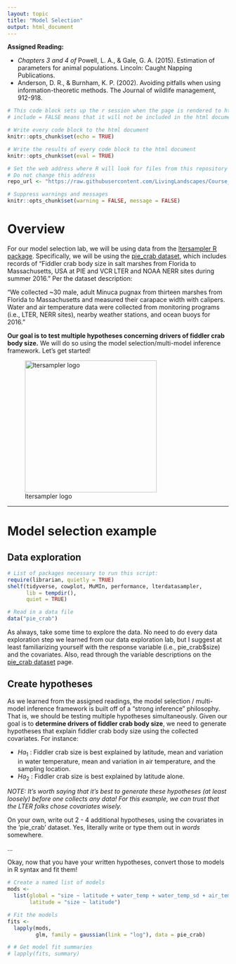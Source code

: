 ```yaml
---
layout: topic
title: "Model Selection"
output: html_document
---
```


**Assigned Reading:**

- *Chapters 3 and 4 of* Powell, L. A., & Gale, G. A. (2015). Estimation of parameters for animal populations. Lincoln: Caught Napping Publications.
- Anderson, D. R., & Burnham, K. P. (2002). Avoiding pitfalls when using information-theoretic methods. The Journal of wildlife management, 912-918.

```r
# This code block sets up the r session when the page is rendered to html
# include = FALSE means that it will not be included in the html document

# Write every code block to the html document 
knitr::opts_chunk$set(echo = TRUE)

# Write the results of every code block to the html document 
knitr::opts_chunk$set(eval = TRUE)

# Set the web address where R will look for files from this repository
# Do not change this address
repo_url <- "https://raw.githubusercontent.com/LivingLandscapes/Course_EcologicalModeling/master/"

# Suppress warnings and messages
knitr::opts_chunk$set(warning = FALSE, message = FALSE) 

```

# Overview

For our model selection lab, we will be using data from the [ltersampler R package](https://lter.github.io/lterdatasampler/index.html). Specifically, we will be using the [pie_crab dataset](https://lter.github.io/lterdatasampler/reference/pie_crab.html), which includes records of "Fiddler crab body size in salt marshes from Florida to Massachusetts, USA at PIE and VCR LTER and NOAA NERR sites during summer 2016."  Per the dataset description: 

"We collected ~30 male, adult Minuca pugnax from thirteen marshes from Florida to Massachusetts and measured their carapace width with calipers. Water and air temperature data were collected from monitoring programs (i.e., LTER, NERR sites), nearby weather stations, and ocean buoys for 2016."

**Our goal is to test multiple hypotheses concerning drivers of fiddler crab body size.** We will do so using the model selection/multi-model inference framework. Let's get started!

<p>
![ltersampler logo](https://github.com/LivingLandscapes/Course_EcologicalModeling/raw/master/images/ltersampler_logo.png){width=300px}
<p>

---

# Model selection example

## Data exploration

```r

# List of packages necessary to run this script:
require(librarian, quietly = TRUE)
shelf(tidyverse, cowplot, MuMIn, performance, lterdatasampler, 
      lib = tempdir(),
      quiet = TRUE)

# Read in a data file
data("pie_crab")

```

As always, take some time to explore the data. No need to do every data exploration step we learned from our data exploration lab, but I suggest at least familiarizing yourself with the response variable (i.e., pie_crab$size) and the covariates. Also, read through the variable descriptions on the [pie_crab dataset](https://lter.github.io/lterdatasampler/reference/pie_crab.html) page.

## Create hypotheses

As we learned from the assigned readings, the model selection / multi-model inference framework is built off of a "strong inference" philosophy. That is, we should be testing multiple hypotheses simultaneously. Given our goal is to **determine drivers of fiddler crab body size**, we need to generate hypotheses that explain fiddler crab body size using the collected covariates. For instance:

- $Ha_1$ : Fiddler crab size is best explained by latitude, mean and variation in water temperature, mean and variation in air temperature, and the sampling location.
- $Ha_2$ : Fiddler crab size is best explained by latitude alone.

*NOTE: It's worth saying that it's best to generate these hypotheses (at least loosely) before one collects any data! For this example, we can trust that the LTER folks chose covariates wisely.*

On your own, write out 2 - 4 additional hypotheses, using the covariates in the 'pie_crab' dataset. Yes, literally write or type them out in *words* somewhere.

...

Okay, now that you have your written hypotheses, convert those to models in R syntax and fit them!

```r

# Create a named list of models
mods <- 
  list(global = "size ~ latitude + water_temp + water_temp_sd + air_temp + air_temp_sd",
       latitude = "size ~ latitude")

# Fit the models
fits <-
  lapply(mods, 
         glm, family = gaussian(link = "log"), data = pie_crab)

# # Get model fit summaries
# lapply(fits, summary)

```

<!-- Try out some data exploration techniques that we've learned. Here, I've plotted histograms of body mass by species by island. On your own, create pairwise scatterplots, look for outliers, and whatever else you want to try. -->

<!-- ```{r include = TRUE, eval = TRUE, fig.width = 8, fig.height = 3} -->

<!-- ggplot(penguins, -->
<!--        aes(x = body_mass_g, fill = species)) + -->
<!--   geom_histogram(alpha = 0.4, position = "identity") + -->
<!--   scale_fill_viridis_d() + # there are great pre-made color palettes in ggplot2. The viridis palette is color blind-friendly. -->
<!--   facet_wrap(~ island) + -->
<!--   theme_bw() + -->
<!--   theme(axis.text.x = element_text(size = 7, angle = 320)) + -->
<!--   xlab("Body Mass (g)") + -->
<!--   ylab("Frequency") -->

<!-- ``` -->

<!-- ## Let's try a model! -->

<!-- A pretty reasonable hypothesis to test is *"In penguins, males will have greater body mass than females, and body mass is also allometrically related to bill length and depth."* We could also add that *"body mass will vary across species."* -->

<!-- To test this hypothesis, let's create a 'global' model containing all the variables that our hypotheses predict will influence body mass: -->

<!-- ```{r include = TRUE, eval = TRUE} -->

<!-- # fit the global linear regression -->
<!-- fit_global <- -->
<!--   lm(body_mass_g ~ sex + bill_length_mm * bill_depth_mm + species, -->
<!--      data = penguins) -->

<!-- # Check out the global model's coefficients, R^2 values, and p-values. -->
<!-- summary(fit_global) -->

<!-- ``` -->

<!-- We did it! On your own, please go line-by-line through the summary table and--in words--communicate to yourself and/or your neighbors if each hypothesis is supported and why. -->

<!-- Additionally, you may be asking a common question for folks using categorical variables in regression. In this case, it's probably "why are there no coefficient estimates for sex:female or species:Adelie?" On your own, search Google and/or StackOverflow for an answer. -->

<!-- ### Collinearity? -->

<!-- But wait--we forgot a critical step: checking for collinearity in the predictor variables! Now that we have a fitted model, we can use VIFs to assess collinearity: -->

<!-- ```{r include = TRUE, eval = TRUE} -->

<!-- # Use performance::check_collinearity to calculate VIFs: -->
<!-- check_collinearity(fit_global) -->

<!-- ``` -->

<!-- Uh oh. Looks like we have >>> 10 VIFs for all predictor variables except sex! Are our species and allometric hypotheses scuppered?! -->

<!-- Before we get too morose, let's try a few things to double-check these VIFs are giving us accurate information. First, it stands to reason that if we have interaction terms such as 'x', 'y' and 'xy,' then 'x' and 'y' will be correlated with their product 'xy,' right? One way to demonstrate this is by standardizing (i.e., centering or scaling) the offending numeric predictor variables and recalculating VIFs. This should reduce the collinearity at least for the interaction terms. Let's try it: -->

<!-- ```{r include = TRUE, eval = TRUE} -->

<!-- # Create a new data.frame with -->
<!-- penguins <- -->
<!--   penguins %>% -->
<!--   mutate(across(c(bill_length_mm, bill_depth_mm), -->
<!--                 .fns = scale, -->
<!--                 .names = "{.col}_scaled")) -->

<!-- # fit the global linear regression -->
<!-- fit_global_scaled <- -->
<!--   lm(body_mass_g ~ sex + bill_length_mm_scaled * bill_depth_mm_scaled + species, -->
<!--      data = penguins) -->

<!-- # Use performance::check_collinearity to calculate VIFs: -->
<!-- check_collinearity(fit_global_scaled) -->

<!-- ``` -->

<!-- Okay, so far so good. The second thing to check is whether coefficient, p-values, and $R^2$ values have changed between the un-standardized global model and the standardized global model. Run this block on your own and see what happens: -->

<!-- ```{r include = TRUE, eval = FALSE} -->

<!-- # Compare coefficients and p-values. -->
<!-- summary(fit_global)$coefficients # Note: summary() creates a list that you can index for specific model information. -->
<!-- summary(fit_global_scaled)$coefficients -->

<!-- # Compare R^2 values -->
<!-- summary(fit_global)$adj.r.squared -->
<!-- summary(fit_global_scaled)$adj.r.squared -->

<!-- ``` -->

<!-- Great! Both our expectations for the interaction terms were confirmed, and we don't need to worry about high VIFs there. -->

<!-- However, we still need to deal with the > 10 VIF for species, which does appear to be accurate. Fortunately, the answer is simple: drop the species variable from the model and recheck for collinearity. On your own, consider model outputs from the code chunk below and compare these to previous model outputs: -->

<!-- ```{r include = TRUE, eval = TRUE} -->

<!-- # fit the global linear regression -->
<!-- fit_global_scaled_noSpecies <- -->
<!--   lm(body_mass_g ~ sex + bill_length_mm_scaled * bill_depth_mm_scaled, -->
<!--      data = penguins) -->

<!-- # Check collinearity -->
<!-- check_collinearity(fit_global_scaled_noSpecies) -->

<!-- # Check out the global model's coefficients, R^2 values, and p-values. -->
<!-- summary(fit_global_scaled_noSpecies) -->

<!-- ``` -->

<!-- ### Model diagnostics -->

<!-- As a last step, we need to make sure our final model meets all required assumptions for a linear regression: -->

<!-- - Linear relationship between response and predictor variables -->
<!-- - Reasonable levels of collinearity (e.g., VIF < 3 or 5 or 10) -->
<!-- - Homogeneity of variances between groups (i.e., homoscedasticity [i.e., NOT heteroscedasticity]) -->
<!-- - Errors are normally distributed -->
<!-- - Independent sampling (i.e., no autocorrelation or pseudoreplication) -->

<!-- We've already dealt with collinearity, we know there is a linear relationship between response and predictor variables. On your own, go back through our previous work to determine where and how we checked for collinearity and the linear relationship--and what the outcomes were. -->

<!-- We will wait until our Autocorrelation topic to check for independence, but we let's definitely check for homogeneity of variances and normal error distributions: -->

<!-- ```{r include = TRUE, eval = TRUE} -->

<!-- # Check for heteroscedasticity via the fancy ggplot2 way of plotting fitted values vs. residuals: -->
<!-- ggplot() + -->
<!--   geom_point(aes(x = fit_global_scaled_noSpecies$fitted.values, -->
<!--                  y = fit_global_scaled_noSpecies$residuals)) + -->
<!--   geom_hline(data = data.frame(yintercept = 0), -->
<!--              aes(yintercept = 0), -->
<!--              linetype = 2, -->
<!--              color = "red") + -->
<!--   xlab("Fitted values") + -->
<!--   ylab("Residuals") -->

<!-- # Built-in model diagnostics for checking for heteroscedasticity, errors are normally distributed, etc. -->
<!-- par(mfrow = c(2, 2)) # To make all plots be panels of a single figure. -->
<!-- plot(fit_global_scaled_noSpecies) -->

<!-- ``` -->

<!-- So our final model contains sex and an interaction of bill length and depth to explain body mass in penguins. We've successfully created our first linear model! -->

<!-- ## Discussion Questions -->

<!-- 1. If we were writing a manuscript based on our final model (and assuming we designed the study with the hypotheses we generated), how would we interpret the fact that we dropped the 'species' predictor variable from the final model? -->

<!-- 2. Interpreting interaction terms simply is tricky from the coefficients. How could we create a plot to help us? HINT: 1) Use expand.grid() to create a new data.frame based on the range of values of each predictor variable, 2) then use  predict(), 3) then plot the predicted relationships. -->

<!-- 3. Graphically, how can we characterize uncertainty in our model? HINT: look at the predict() "se.fit" argument. -->

<!-- 4. Using words only, interpret our final model. -->